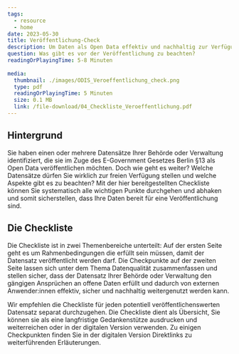 ```yaml
---
tags:
  - resource
  - home
date: 2023-05-30
title: Veröffentlichung-Check
description: Um Daten als Open Data effektiv und nachhaltig zur Verfügung zustellen, sollten einige Aspekte vorangehend sichergestellt werden. Mit unserer Checkliste kann für jeden Datensatz überprüft werden, ob dieser zur Veröffentlichung bereit ist, oder weitere Schritte notwendig sind.
question: Was gibt es vor der Veröffentlichung zu beachten? 
readingOrPlayingTime: 5-8 Minuten
  
media:
  thumbnail: ./images/ODIS_Veroeffentlichung_check.png
  type: pdf
  readingOrPlayingTime: 5 Minuten
  size: 0.1 MB
  link: /file-download/04_Checkliste_Veroeffentlichung.pdf
---
```


## Hintergrund

Sie haben einen oder mehrere Datensätze Ihrer Behörde oder Verwaltung identifiziert, die sie im Zuge des E-Government Gesetzes Berlin §13 als Open Data veröffentlichen möchten. Doch wie geht es weiter? Welche Datensätze dürfen Sie wirklich zur freien Verfügung stellen und welche Aspekte gibt es zu beachten? Mit der hier bereitgestellten Checkliste können Sie systematisch alle wichtigen Punkte durchgehen und abhaken und somit sicherstellen, dass Ihre Daten bereit für eine Veröffentlichung sind.


## Die Checkliste

Die Checkliste ist in zwei Themenbereiche unterteilt: Auf der ersten Seite geht es um Rahmenbedingungen die erfüllt sein müssen, damit der Datensatz veröffentlicht werden darf. Die Checkpunkte auf der zweiten Seite lassen sich unter dem Thema Datenqualität zusammenfassen und stellen sicher, dass der Datensatz Ihrer Behörde oder Verwaltung den gängigen Ansprüchen an offene Daten erfüllt und dadurch von externen Anwender:innen effektiv, sicher und nachhaltig weitergenutzt werden kann.

Wir empfehlen die Checkliste für jeden potentiell veröffentlichenswerten Datensatz separat durchzugehen. Die Checkliste dient als Übersicht, Sie können sie als eine langfristige Gedankenstütze ausdrucken und weiterreichen oder in der digitalen Version verwenden. Zu einigen Checkpunkten finden Sie in der digitalen Version Direktlinks zu weiterführenden Erläuterungen.

<PdfEmbed
  filePath="/file-download/04_Checkliste_Veroeffentlichung.pdf"
  downloadLinkText="Download Checkliste"
  mediaMetadata={frontmatter.media}
/>
